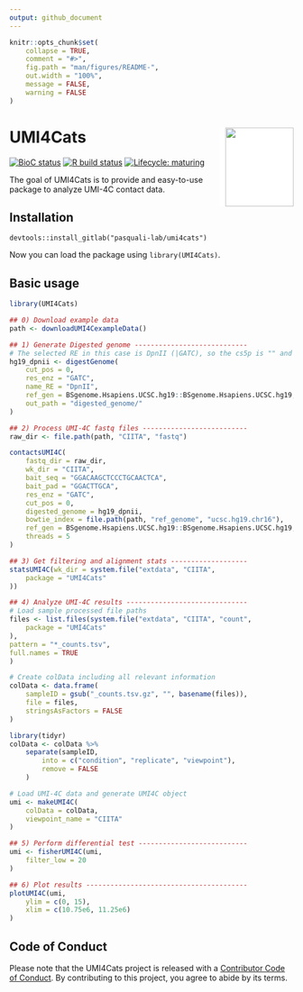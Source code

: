 ```yaml
---
output: github_document
---
```


<!-- README.md is generated from README.Rmd. Please edit that file -->

```r
knitr::opts_chunk$set(
    collapse = TRUE,
    comment = "#>",
    fig.path = "man/figures/README-",
    out.width = "100%",
    message = FALSE,
    warning = FALSE
)
```

# UMI4Cats <img src="man/figures/logo.png" width="121px" height="140px" align="right" style="padding-left:10px;background-color:white;" />

<!-- badges: start -->
[![BioC status](http://www.bioconductor.org/shields/build/release/bioc/UMI4Cats.svg)](https://bioconductor.org/checkResults/release/bioc-LATEST/UMI4Cats)
[![R build status](https://github.com/Pasquali-lab/UMI4Cats/workflows/R-CMD-check-bioc/badge.svg)](https://github.com/Pasquali-lab/UMI4Cats/actions)
[![Lifecycle: maturing](https://img.shields.io/badge/lifecycle-maturing-blue.svg)](https://www.tidyverse.org/lifecycle/#maturing)
<!-- badges: end -->

The goal of UMI4Cats is to provide and easy-to-use package to analyze UMI-4C contact data.

## Installation

```
devtools::install_gitlab("pasquali-lab/umi4cats")
```
Now you can load the package using `library(UMI4Cats)`. 

## Basic usage

```r
library(UMI4Cats)
``` 

```r
## 0) Download example data
path <- downloadUMI4CexampleData()

## 1) Generate Digested genome ----------------------------
# The selected RE in this case is DpnII (|GATC), so the cs5p is "" and cs3p is GATC
hg19_dpnii <- digestGenome(
    cut_pos = 0,
    res_enz = "GATC",
    name_RE = "DpnII",
    ref_gen = BSgenome.Hsapiens.UCSC.hg19::BSgenome.Hsapiens.UCSC.hg19,
    out_path = "digested_genome/"
)

## 2) Process UMI-4C fastq files --------------------------
raw_dir <- file.path(path, "CIITA", "fastq")

contactsUMI4C(
    fastq_dir = raw_dir,
    wk_dir = "CIITA",
    bait_seq = "GGACAAGCTCCCTGCAACTCA",
    bait_pad = "GGACTTGCA",
    res_enz = "GATC",
    cut_pos = 0,
    digested_genome = hg19_dpnii,
    bowtie_index = file.path(path, "ref_genome", "ucsc.hg19.chr16"),
    ref_gen = BSgenome.Hsapiens.UCSC.hg19::BSgenome.Hsapiens.UCSC.hg19,
    threads = 5
)
```

```r
## 3) Get filtering and alignment stats -------------------
statsUMI4C(wk_dir = system.file("extdata", "CIITA",
    package = "UMI4Cats"
))

## 4) Analyze UMI-4C results ------------------------------
# Load sample processed file paths
files <- list.files(system.file("extdata", "CIITA", "count",
    package = "UMI4Cats"
),
pattern = "*_counts.tsv",
full.names = TRUE
)

# Create colData including all relevant information
colData <- data.frame(
    sampleID = gsub("_counts.tsv.gz", "", basename(files)),
    file = files,
    stringsAsFactors = FALSE
)

library(tidyr)
colData <- colData %>%
    separate(sampleID,
        into = c("condition", "replicate", "viewpoint"),
        remove = FALSE
    )

# Load UMI-4C data and generate UMI4C object
umi <- makeUMI4C(
    colData = colData,
    viewpoint_name = "CIITA"
)

## 5) Perform differential test ---------------------------
umi <- fisherUMI4C(umi,
    filter_low = 20
)

## 6) Plot results ----------------------------------------
plotUMI4C(umi,
    ylim = c(0, 15),
    xlim = c(10.75e6, 11.25e6)
)
```

## Code of Conduct

Please note that the UMI4Cats project is released with a [Contributor Code of Conduct](https://contributor-covenant.org/version/2/0/CODE_OF_CONDUCT.html). By contributing to this project, you agree to abide by its terms.

